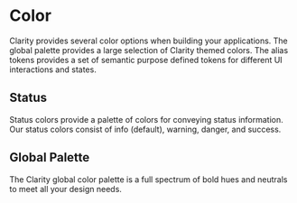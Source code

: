 
<Meta title="Foundation/Color" />

# Color

Clarity provides several color options when building your applications. The global
palette provides a large selection of Clarity themed colors. The alias tokens provides
a set of semantic purpose defined tokens for different UI interactions and states.

## Status

Status colors provide a palette of colors for conveying status information. Our
status colors consist of info (default), warning, danger, and success.

<Preview>
  <Story id="stories-design-tokens--status-color" />
</Preview>

## Global Palette

The Clarity global color palette is a full spectrum of bold hues and neutrals to
meet all your design needs.

<Preview>
  <Story id="stories-design-tokens--color" />
</Preview>
